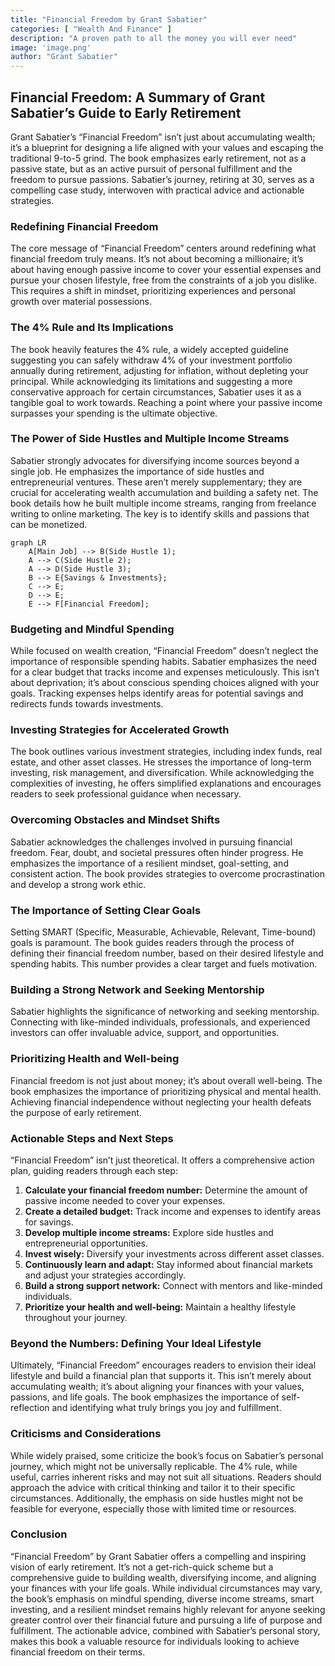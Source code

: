 ```yaml
---
title: "Financial Freedom by Grant Sabatier"
categories: [ "Wealth And Finance" ]
description: "A proven path to all the money you will ever need"
image: 'image.png'
author: "Grant Sabatier"
---
```

## Financial Freedom: A Summary of Grant Sabatier's Guide to Early Retirement

Grant Sabatier's "Financial Freedom" isn't just about accumulating wealth; it's a blueprint for designing a life aligned with your values and escaping the traditional 9-to-5 grind. The book emphasizes early retirement, not as a passive state, but as an active pursuit of personal fulfillment and the freedom to pursue passions.  Sabatier's journey, retiring at 30, serves as a compelling case study, interwoven with practical advice and actionable strategies.

### Redefining Financial Freedom

The core message of "Financial Freedom" centers around redefining what financial freedom truly means. It's not about becoming a millionaire; it's about having enough passive income to cover your essential expenses and pursue your chosen lifestyle, free from the constraints of a job you dislike.  This requires a shift in mindset, prioritizing experiences and personal growth over material possessions.

### The 4% Rule and Its Implications

The book heavily features the 4% rule, a widely accepted guideline suggesting you can safely withdraw 4% of your investment portfolio annually during retirement, adjusting for inflation, without depleting your principal. While acknowledging its limitations and suggesting a more conservative approach for certain circumstances, Sabatier uses it as a tangible goal to work towards.  Reaching a point where your passive income surpasses your spending is the ultimate objective.

###  The Power of Side Hustles and Multiple Income Streams

Sabatier strongly advocates for diversifying income sources beyond a single job.  He emphasizes the importance of side hustles and entrepreneurial ventures. These aren't merely supplementary; they are crucial for accelerating wealth accumulation and building a safety net.  The book details how he built multiple income streams, ranging from freelance writing to online marketing.  The key is to identify skills and passions that can be monetized.

```mermaid
graph LR
    A[Main Job] --> B(Side Hustle 1);
    A --> C(Side Hustle 2);
    A --> D(Side Hustle 3);
    B --> E{Savings & Investments};
    C --> E;
    D --> E;
    E --> F[Financial Freedom];
```

### Budgeting and Mindful Spending

While focused on wealth creation, "Financial Freedom" doesn't neglect the importance of responsible spending habits.  Sabatier emphasizes the need for a clear budget that tracks income and expenses meticulously. This isn't about deprivation; it's about conscious spending choices aligned with your goals. Tracking expenses helps identify areas for potential savings and redirects funds towards investments.

### Investing Strategies for Accelerated Growth

The book outlines various investment strategies, including index funds, real estate, and other asset classes.  He stresses the importance of long-term investing, risk management, and diversification.  While acknowledging the complexities of investing, he offers simplified explanations and encourages readers to seek professional guidance when necessary.

###  Overcoming Obstacles and Mindset Shifts

Sabatier acknowledges the challenges involved in pursuing financial freedom. Fear, doubt, and societal pressures often hinder progress. He emphasizes the importance of a resilient mindset, goal-setting, and consistent action.  The book provides strategies to overcome procrastination and develop a strong work ethic.

### The Importance of Setting Clear Goals

Setting SMART (Specific, Measurable, Achievable, Relevant, Time-bound) goals is paramount.  The book guides readers through the process of defining their financial freedom number, based on their desired lifestyle and spending habits.  This number provides a clear target and fuels motivation.

### Building a Strong Network and Seeking Mentorship

Sabatier highlights the significance of networking and seeking mentorship.  Connecting with like-minded individuals, professionals, and experienced investors can offer invaluable advice, support, and opportunities.

###  Prioritizing Health and Well-being

Financial freedom is not just about money; it's about overall well-being.  The book emphasizes the importance of prioritizing physical and mental health.  Achieving financial independence without neglecting your health defeats the purpose of early retirement.

###  Actionable Steps and Next Steps

"Financial Freedom" isn't just theoretical. It offers a comprehensive action plan, guiding readers through each step:

1. **Calculate your financial freedom number:** Determine the amount of passive income needed to cover your expenses.
2. **Create a detailed budget:** Track income and expenses to identify areas for savings.
3. **Develop multiple income streams:** Explore side hustles and entrepreneurial opportunities.
4. **Invest wisely:** Diversify your investments across different asset classes.
5. **Continuously learn and adapt:** Stay informed about financial markets and adjust your strategies accordingly.
6. **Build a strong support network:** Connect with mentors and like-minded individuals.
7. **Prioritize your health and well-being:** Maintain a healthy lifestyle throughout your journey.

###  Beyond the Numbers: Defining Your Ideal Lifestyle

Ultimately, "Financial Freedom" encourages readers to envision their ideal lifestyle and build a financial plan that supports it. This isn't merely about accumulating wealth; it's about aligning your finances with your values, passions, and life goals.  The book emphasizes the importance of self-reflection and identifying what truly brings you joy and fulfillment.

###  Criticisms and Considerations

While widely praised, some criticize the book's focus on Sabatier's personal journey, which might not be universally replicable.  The 4% rule, while useful, carries inherent risks and may not suit all situations.  Readers should approach the advice with critical thinking and tailor it to their specific circumstances.  Additionally, the emphasis on side hustles might not be feasible for everyone, especially those with limited time or resources.

###  Conclusion

"Financial Freedom" by Grant Sabatier offers a compelling and inspiring vision of early retirement.  It's not a get-rich-quick scheme but a comprehensive guide to building wealth, diversifying income, and aligning your finances with your life goals.  While individual circumstances may vary, the book’s emphasis on mindful spending, diverse income streams, smart investing, and a resilient mindset remains highly relevant for anyone seeking greater control over their financial future and pursuing a life of purpose and fulfillment.  The actionable advice, combined with Sabatier's personal story, makes this book a valuable resource for individuals looking to achieve financial freedom on their terms.

